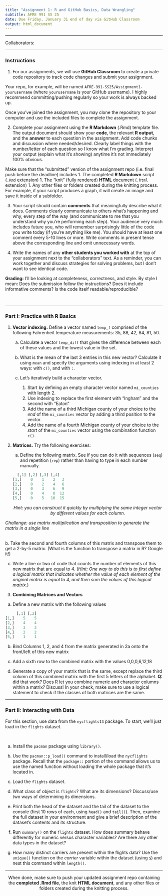 ```yaml
---
title: "Assignment 1: R and GitHub Basics, Data Wrangling"
subtitle: AFRE 991 SS 25
date: Due Friday, January 31 end of day via GitHub Classroom
output: html_document
---
```


***

Collaborators:

***

### Instructions
  


1. For our assignments, we will use **GitHub Classroom** to create a private code repository to track code changes and submit your assignment. 

Your repo, for example, will be named `AFRE-991-SS25/Assignment1-yourusername` (where `yourusername` is your GitHub username). I highly recommend committing/pushing regularly so your work is always backed up. 

Once you've joined the assignment, you may clone the repository to your computer and use the included files to complete the assignment.

2. Complete your assignment using the **R Markdown** (.Rmd) template file. The output document should show your **code**, the relevant **R output**, and the **answer** to each question in the assignment. Add code chunks and discussion where needed/desired. Clearly label things with the number/letter of each question so I know what I'm grading. Interpret your output (explain what it's showing) anytime it's not immediately 100% obvious. 

Make sure that the "submitted" version of the assignment repo (i.e. final push before the deadline) includes
    1. The completed **R Markdown** script (`.Rmd` extension)
    1. The "knit" (fully rendered) **HTML** document (`.html` extension)
    1. Any other files or folders created during the knitting process. For example, if your script produces a graph, it will create an image and save it inside of a subfolder.

3. Your script should contain **comments** that meaningfully describe what it does. Comments clearly communicate to others what's happening and why, every step of the way (and communicate to me that you understand why you're performing each step). Your audience very much includes future you, who will remember surprisingly little of the code you write today (if you're anything like me). You should have at least one comment every 5-10 lines or more. Write comments in present tense above the corresponding line and omit unnecessary words.

4. Write the names of any **other students you worked with** at the top of your assignment next to the "collaborators" text. As a reminder, you can work together and discuss strategies for solving problems, but I don't want to see identical code.

**Grading:** I'll be looking at completeness, correctness, and style. By style I mean: Does the submission follow the instructions? Does it include informative comments? Is the code itself readable/reproducible?
  
</br>

***

### Part I: Practice with R Basics 

1. **Vector indexing.** Define a vector named `temp_f` comprised of the following Fahrenheit temperature measurements: 35, 88, 42, 84, 81, 50.

   a. Calculate a vector `temp_diff` that gives the difference between each of these values and the lowest value in the set.

   b. What is the mean of the last 3 entries in this new vector? Calculate it using `mean` and specify the arguments using indexing in at least 2 ways: with `c()`, and with `:`.

   c. Let's iteratively build a character vector.
      1. Start by defining an empty character vector named `mi_counties` with length 2.
      2. Use indexing to replace the first element with "Ingham" and the second with "Eaton"
      3. Add the name of a third Michigan county of your choice to the *end* of the `mi_counties` vector by adding a third position to the vector.
      4. Add the name of a fourth Michigan county of your choice to the *start* of the `mi_counties` vector using the combination function `c()`.
      
2. **Matrices.** Try the following exercises:

   a. Define the following matrix. See if you can do it with sequences (`seq`) and repetition (`rep`) rather than having to type in each number manually.
```r
     [,1] [,2] [,3] [,4]
[1,]    0    1    2   3
[2,]    0    2    4   6
[3,]    0    3    6   9
[4,]    0    4    8  12
[5,]    0    5   10  15
```
<center>
  *Hint: you can construct it quickly by multiplying the same integer vector by different values for each column.* 
  
  *Challenge: use matrix multiplication and transposition to generate the matrix in a single line*
  </center>
  </br>
   b. Take the second and fourth columns of this matrix and transpose them to get a 2-by-5 matrix. (What is the function to transpose a matrix in R? Google it!)

   c. Write a line or two of code that counts the number of elements of this new matrix that are equal to 4. (*Hint: One way to do this is to first define a logical matrix that indicates whether the value of each element of the original matrix is equal to 4, and then sum the values of this logical matrix.*)

3. **Combining Matrices and Vectors**
  
  a. Define a new matrix with the following values
  
```r
     [,1] [,2] 
[1,]    5    5    
[2,]    4    4   
[3,]    3    3  
[4,]    2    2   
[5,]    1    1   
```

  b. Bind Columns 1, 2, and 4 from the matrix generated in 2a onto the front/left of this new matrix
  
  c. Add a sixth row to the combined matrix with the values 0,0,0,6,12,18
  
  d. Generate a copy of your matrix that is the same, except replace the third column of this combined matrix with the first 5 letters of the alphabet. **Q:** did that work? Does R let you combine numeric and character columns within a matrix? Discuss! In your check, make sure to use a logical statement to check if the classes of both matrices are the same.
  

  
***
  
### Part II: Interacting with Data

For this section, use data from the `nycflights13` package. To start, we'll just load in the `flights` dataset.

  </br>
  
  a. Install the `pacman` package using `library()`.
  
  b. Use the `pacman::p_load()` command to install/load the `nycflights` package. Recall that the `package::` portion of the command allows us to use the named function without loading the whole package that it's located in.
  
  c. Load the `flights` dataset.
  
  d. What class of object is `flights`? What are its dimensions? Discuss/use two ways of determining its dimensions.
  
  e. Print both the head of the dataset and the tail of the dataset to the console (first 10 rows of each, using `head()` and `tail()`). Then, examine the full dataset in your environment and give a brief description of the dataset's contents and its structure.
  
  f. Run `summary()` on the `flights` dataset. How does summary behave differently for numeric versus character variables? Are there any other data types in the dataset?

  g. How many distinct carriers are present within the flights data? Use the `unique()` function on the *carrier* variable within the dataset (using `$`) and nest this command within `length()`.
  
***

<center>
When done, make sure to push your updated assignment repo containing the **completed .Rmd file**, the knit **HTML document**, and any other files or folders created during the knitting process.
</center>